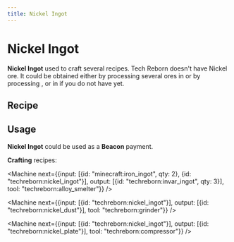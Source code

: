 ```yaml
---
title: Nickel Ingot
---
```


<ItemImage file="nickel_ingot" alt="Ingots" size="200" />

# Nickel Ingot

**Nickel Ingot** used to craft several recipes. Tech Reborn doesn't have Nickel ore. It could be obtained either by processing several ores in <McItem slug="techreborn:industrial_grinder"/> or by processing <McItem slug="minecraft:raw_copper"/>, <McItem slug="minecraft:raw_gold"/> or <McItem slug="minecraft:raw_iron"/> in <McItem slug="techreborn:industrial_centrifuge"/> if you do not have <McItem slug="techreborn:industrial_grinder"/> yet.

## Recipe

<CraftingTable recipe="input techreborn:nickel_nugget techreborn:nickel_nugget techreborn:nickel_nugget input techreborn:nickel_nugget techreborn:nickel_nugget techreborn:nickel_nugget input techreborn:nickel_nugget techreborn:nickel_nugget techreborn:nickel_nugget output techreborn:nickel_ingot"/>
<CraftingTable recipe="input air air air input air techreborn:nickel_storage_block air input air air air output techreborn:nickel_ingot,9"/>

<Machine recipe="input techreborn:nickel_dust output techreborn:nickel_ingot tool techreborn:iron_furnace" />

## Usage

**Nickel Ingot** could be used as a **Beacon** payment.

**Crafting** recipes:  
<CraftingTable recipe="input techreborn:nickel_ingot techreborn:nickel_ingot techreborn:nickel_ingot input techreborn:nickel_ingot techreborn:nickel_ingot techreborn:nickel_ingot input techreborn:nickel_ingot techreborn:nickel_ingot techreborn:nickel_ingot output techreborn:nickel_storage_block"/>
<CraftingTable recipe="input air air air input air techreborn:nickel_ingot air input air air air output techreborn:nickel_nugget,9"/>

<Machine next={{input: [{id: "minecraft:iron_ingot", qty: 2}, {id: "techreborn:nickel_ingot"}], output: [{id: "techreborn:invar_ingot", qty: 3}], tool: "techreborn:alloy_smelter"}} />

<Machine next={{input: [{id: "techreborn:nickel_ingot"}], output: [{id: "techreborn:nickel_dust"}], tool: "techreborn:grinder"}} />

<Machine next={{input: [{id: "techreborn:nickel_ingot"}], output: [{id: "techreborn:nickel_plate"}], tool: "techreborn:compressor"}} />

<Machine recipe="input techreborn:nickel_ingot techreborn:copper_ingot techreborn:nickel_ingot input techreborn:copper_ingot air techreborn:copper_ingot input techreborn:nickel_ingot techreborn:copper_ingot techreborn:nickel_ingot output techreborn:cupronickel_heating_coil,3 tool techreborn:rolling_machine" />

<Machine recipe="input air techreborn:nickel_ingot air input techreborn:nickel_ingot techreborn:chrome_ingot techreborn:nickel_ingot input air techreborn:nickel_ingot air output techreborn:nichrome_heating_coil,2 tool techreborn:rolling_machine" />
